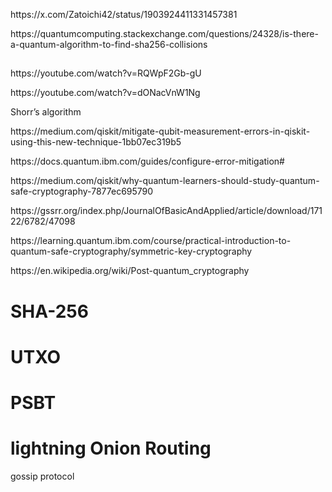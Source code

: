 https://x.com/Zatoichi42/status/1903924411331457381


https://quantumcomputing.stackexchange.com/questions/24328/is-there-a-quantum-algorithm-to-find-sha256-collisions

##

https://youtube.com/watch?v=RQWpF2Gb-gU

https://youtube.com/watch?v=dONacVnW1Ng

Shorr's algorithm

https://medium.com/qiskit/mitigate-qubit-measurement-errors-in-qiskit-using-this-new-technique-1bb07ec319b5

https://docs.quantum.ibm.com/guides/configure-error-mitigation#

https://medium.com/qiskit/why-quantum-learners-should-study-quantum-safe-cryptography-7877ec695790

https://gssrr.org/index.php/JournalOfBasicAndApplied/article/download/17122/6782/47098

https://learning.quantum.ibm.com/course/practical-introduction-to-quantum-safe-cryptography/symmetric-key-cryptography

https://en.wikipedia.org/wiki/Post-quantum_cryptography

# SHA-256

# UTXO

# PSBT

# lightning Onion Routing

gossip protocol
